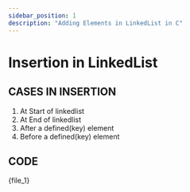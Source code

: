 ```yaml
---
sidebar_position: 1
description: "Adding Elements in LinkedList in C"
---
```



# Insertion in LinkedList

## CASES IN INSERTION

1. At Start of linkedlist
2. At End of linkedlist
3. After a defined(key) element
4. Before a defined(key) element

## CODE

<CodeBlock language="c">{file_1}</CodeBlock>
